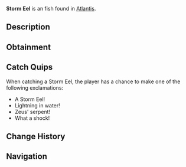 {{FishInfobox
|image          = Storm Eel.png
|rarity         = Unusual
|sea            = First Sea
|location       = [[Atlantis]]
|sublocation    = 
|sources        = Fishing Rod
|radar_location = 
|xp             = 300
|weather        = Rain
|time           = Night
|season         = 
|bait           = Fish Head
|base_weight    = 80
|base_value     = 550
|weight_range   = 40
|base_chance    = 35
|base_resil     = 40
}}
'''Storm Eel''' is an {{Rarity|Unusual}} fish found in [[Atlantis]].

== Description ==
{{Description|A serpentine fish that generates powerful electrical fields. Their bodies glow with inner lightning during storms.|Bestiary Entry}}

== Obtainment ==
{{Description|Hunts during thunderstorms in Zeus Pool.|Bestiary Hint}}
{{Fish Availability|
Atlantis/Zeus's Rod Room
|top_rods      = 
Krampus's Rod\248338.04\249028.52;
Magma Rod\233149.2\233797.44;
Leviathan's Fang Rod\226738.87\182188.14;
Plastic Rod\216371.55\216964.32;
Trident Rod\207270.86\183003.58;
Fast Rod\160548.85\244810.73;
Fischer's Rod\152664.75\232794.65;
Adventurer's Rod\150452.22\229420.81;
Buddy Bond Rod\160708.69\218051.06;
Free Spirit Rod\189587.01\167390.15;
Ethereal Prism Rod\186429.97\129821.29;
No-Life Rod\183143.87\155245.4;
Seraphic Rod\182443.92\134027.94;
Rod Of The Forgotten Fang\170923.03\125107.25;
Challenger's Rod\166267.48\130584.14;
Rod Of The Exalted One\155929.77\119142.88;
Rod Of The Depths\154420.68\118908.26;
Zeus Rod\151330.01\119205.09;
Verdant Shear Rod\148624.2\119305.32;
Blazebringer Rod\143718.28\120029.9;
Depthseeker Rod\136727.67\121410.21;
Avalanche Rod\123258.96\114160.97;
Volcanic Rod\121711.29\107461.32;
Steady Rod\50416.45\46030.55
|recommended   = Trident Rod
}}

== Catch Quips ==
When catching a Storm Eel, the player has a chance to make one of the following exclamations:
* A Storm Eel!
* Lightning in water!
* Zeus' serpent!
* What a shock!

== Change History ==
{{Change History|{{subst:Current Version}}}}

== Navigation ==
{{Fish Navbox|Atlantis}}